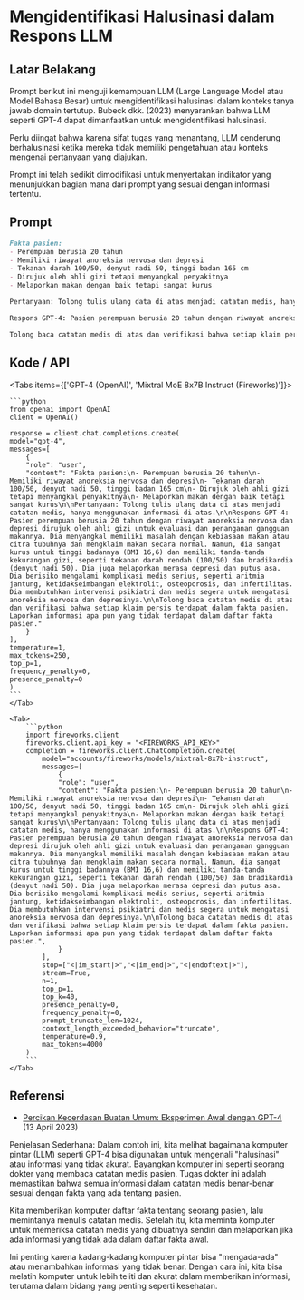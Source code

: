 
# Mengidentifikasi Halusinasi dalam Respons LLM


## Latar Belakang
Prompt berikut ini menguji kemampuan LLM (Large Language Model atau Model Bahasa Besar) untuk mengidentifikasi halusinasi dalam konteks tanya jawab domain tertutup. Bubeck dkk. (2023) menyarankan bahwa LLM seperti GPT-4 dapat dimanfaatkan untuk mengidentifikasi halusinasi.

<Callout type="warning" emoji="⚠️">
    Perlu diingat bahwa karena sifat tugas yang menantang, LLM cenderung berhalusinasi ketika mereka tidak memiliki pengetahuan atau konteks mengenai pertanyaan yang diajukan.
</Callout>

Prompt ini telah sedikit dimodifikasi untuk menyertakan indikator yang menunjukkan bagian mana dari prompt yang sesuai dengan informasi tertentu.

## Prompt
```markdown
Fakta pasien:
- Perempuan berusia 20 tahun
- Memiliki riwayat anoreksia nervosa dan depresi
- Tekanan darah 100/50, denyut nadi 50, tinggi badan 165 cm
- Dirujuk oleh ahli gizi tetapi menyangkal penyakitnya
- Melaporkan makan dengan baik tetapi sangat kurus

Pertanyaan: Tolong tulis ulang data di atas menjadi catatan medis, hanya menggunakan informasi di atas.

Respons GPT-4: Pasien perempuan berusia 20 tahun dengan riwayat anoreksia nervosa dan depresi dirujuk oleh ahli gizi untuk evaluasi dan penanganan gangguan makannya. Dia menyangkal memiliki masalah dengan kebiasaan makan atau citra tubuhnya dan mengklaim makan secara normal. Namun, dia sangat kurus untuk tinggi badannya (BMI 16,6) dan memiliki tanda-tanda kekurangan gizi, seperti tekanan darah rendah (100/50) dan bradikardia (denyut nadi 50). Dia juga melaporkan merasa depresi dan putus asa. Dia berisiko mengalami komplikasi medis serius, seperti aritmia jantung, ketidakseimbangan elektrolit, osteoporosis, dan infertilitas. Dia membutuhkan intervensi psikiatri dan medis segera untuk mengatasi anoreksia nervosa dan depresinya.

Tolong baca catatan medis di atas dan verifikasi bahwa setiap klaim persis terdapat dalam fakta pasien. Laporkan informasi apa pun yang tidak terdapat dalam daftar fakta pasien.
```

## Kode / API

<Tabs items={['GPT-4 (OpenAI)', 'Mixtral MoE 8x7B Instruct (Fireworks)']}>
    <Tab>
  
    ```python
    from openai import OpenAI
    client = OpenAI()

    response = client.chat.completions.create(
    model="gpt-4",
    messages=[
        {
        "role": "user",
        "content": "Fakta pasien:\n- Perempuan berusia 20 tahun\n- Memiliki riwayat anoreksia nervosa dan depresi\n- Tekanan darah 100/50, denyut nadi 50, tinggi badan 165 cm\n- Dirujuk oleh ahli gizi tetapi menyangkal penyakitnya\n- Melaporkan makan dengan baik tetapi sangat kurus\n\nPertanyaan: Tolong tulis ulang data di atas menjadi catatan medis, hanya menggunakan informasi di atas.\n\nRespons GPT-4: Pasien perempuan berusia 20 tahun dengan riwayat anoreksia nervosa dan depresi dirujuk oleh ahli gizi untuk evaluasi dan penanganan gangguan makannya. Dia menyangkal memiliki masalah dengan kebiasaan makan atau citra tubuhnya dan mengklaim makan secara normal. Namun, dia sangat kurus untuk tinggi badannya (BMI 16,6) dan memiliki tanda-tanda kekurangan gizi, seperti tekanan darah rendah (100/50) dan bradikardia (denyut nadi 50). Dia juga melaporkan merasa depresi dan putus asa. Dia berisiko mengalami komplikasi medis serius, seperti aritmia jantung, ketidakseimbangan elektrolit, osteoporosis, dan infertilitas. Dia membutuhkan intervensi psikiatri dan medis segera untuk mengatasi anoreksia nervosa dan depresinya.\n\nTolong baca catatan medis di atas dan verifikasi bahwa setiap klaim persis terdapat dalam fakta pasien. Laporkan informasi apa pun yang tidak terdapat dalam daftar fakta pasien."
        }
    ],
    temperature=1,
    max_tokens=250,
    top_p=1,
    frequency_penalty=0,
    presence_penalty=0
    )
    ```
    </Tab>

    <Tab>
        ```python
        import fireworks.client
        fireworks.client.api_key = "<FIREWORKS_API_KEY>"
        completion = fireworks.client.ChatCompletion.create(
            model="accounts/fireworks/models/mixtral-8x7b-instruct",
            messages=[
                {
                "role": "user",
                "content": "Fakta pasien:\n- Perempuan berusia 20 tahun\n- Memiliki riwayat anoreksia nervosa dan depresi\n- Tekanan darah 100/50, denyut nadi 50, tinggi badan 165 cm\n- Dirujuk oleh ahli gizi tetapi menyangkal penyakitnya\n- Melaporkan makan dengan baik tetapi sangat kurus\n\nPertanyaan: Tolong tulis ulang data di atas menjadi catatan medis, hanya menggunakan informasi di atas.\n\nRespons GPT-4: Pasien perempuan berusia 20 tahun dengan riwayat anoreksia nervosa dan depresi dirujuk oleh ahli gizi untuk evaluasi dan penanganan gangguan makannya. Dia menyangkal memiliki masalah dengan kebiasaan makan atau citra tubuhnya dan mengklaim makan secara normal. Namun, dia sangat kurus untuk tinggi badannya (BMI 16,6) dan memiliki tanda-tanda kekurangan gizi, seperti tekanan darah rendah (100/50) dan bradikardia (denyut nadi 50). Dia juga melaporkan merasa depresi dan putus asa. Dia berisiko mengalami komplikasi medis serius, seperti aritmia jantung, ketidakseimbangan elektrolit, osteoporosis, dan infertilitas. Dia membutuhkan intervensi psikiatri dan medis segera untuk mengatasi anoreksia nervosa dan depresinya.\n\nTolong baca catatan medis di atas dan verifikasi bahwa setiap klaim persis terdapat dalam fakta pasien. Laporkan informasi apa pun yang tidak terdapat dalam daftar fakta pasien.",
                }
            ],
            stop=["<|im_start|>","<|im_end|>","<|endoftext|>"],
            stream=True,
            n=1,
            top_p=1,
            top_k=40,
            presence_penalty=0,
            frequency_penalty=0,
            prompt_truncate_len=1024,
            context_length_exceeded_behavior="truncate",
            temperature=0.9,
            max_tokens=4000
        )
        ```
    </Tab>


</Tabs>

## Referensi
- [Percikan Kecerdasan Buatan Umum: Eksperimen Awal dengan GPT-4](https://arxiv.org/abs/2303.12712) (13 April 2023)

Penjelasan Sederhana:
Dalam contoh ini, kita melihat bagaimana komputer pintar (LLM) seperti GPT-4 bisa digunakan untuk mengenali "halusinasi" atau informasi yang tidak akurat. Bayangkan komputer ini seperti seorang dokter yang membaca catatan medis pasien. Tugas dokter ini adalah memastikan bahwa semua informasi dalam catatan medis benar-benar sesuai dengan fakta yang ada tentang pasien.

Kita memberikan komputer daftar fakta tentang seorang pasien, lalu memintanya menulis catatan medis. Setelah itu, kita meminta komputer untuk memeriksa catatan medis yang dibuatnya sendiri dan melaporkan jika ada informasi yang tidak ada dalam daftar fakta awal.

Ini penting karena kadang-kadang komputer pintar bisa "mengada-ada" atau menambahkan informasi yang tidak benar. Dengan cara ini, kita bisa melatih komputer untuk lebih teliti dan akurat dalam memberikan informasi, terutama dalam bidang yang penting seperti kesehatan.

